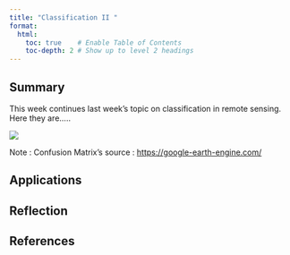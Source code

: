 ```yaml
---
title: "Classification II "
format:
  html:
    toc: true    # Enable Table of Contents
    toc-depth: 2 # Show up to level 2 headings
---
```


## Summary

This week continues last week's topic on classification in remote sensing. Here they are.....

![](images/clipboard-2572872984.png)

Note : Confusion Matrix's source : <https://google-earth-engine.com/>

## Applications

## Reflection

## References
